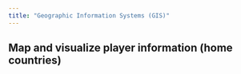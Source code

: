 ```yaml
---
title: "Geographic Information Systems (GIS)"
---
```


## Map and visualize player information (home countries)

